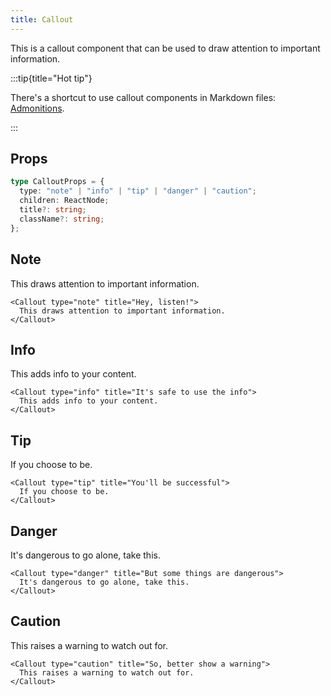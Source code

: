 ```yaml
---
title: Callout
---
```


This is a callout component that can be used to draw attention to important information.

:::tip{title="Hot tip"}

There's a shortcut to use callout components in Markdown files: [Admonitions](../markdown/admonitions).

:::

## Props

```ts
type CalloutProps = {
  type: "note" | "info" | "tip" | "danger" | "caution";
  children: ReactNode;
  title?: string;
  className?: string;
};
```

## Note

<Callout type="note" title="Hey, listen!">
  This draws attention to important information.
</Callout>

```tsx
<Callout type="note" title="Hey, listen!">
  This draws attention to important information.
</Callout>
```

## Info

<Callout type="info" title="It's safe to use the info">
  This adds info to your content.
</Callout>

```tsx
<Callout type="info" title="It's safe to use the info">
  This adds info to your content.
</Callout>
```

## Tip

<Callout type="tip" title="You'll be successful">
  If you choose to be.
</Callout>

```tsx
<Callout type="tip" title="You'll be successful">
  If you choose to be.
</Callout>
```

## Danger

<Callout type="danger" title="But some things are dangerous">
  It's dangerous to go alone, take this.
</Callout>

```tsx
<Callout type="danger" title="But some things are dangerous">
  It's dangerous to go alone, take this.
</Callout>
```

## Caution

<Callout type="caution" title="So, better show a warning">
  This raises a warning to watch out for.
</Callout>

```tsx
<Callout type="caution" title="So, better show a warning">
  This raises a warning to watch out for.
</Callout>
```
